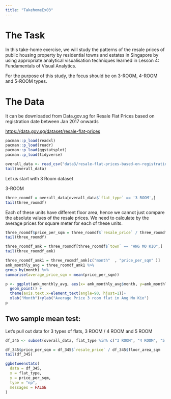 ```yaml
---
title: "TakehomeEx03"
---
```


# The Task

In this take-home exercise, we will study the patterns of the resale prices of public housing property by residential towns and estates in Singapore by using appropriate analytical visualisation techniques learned in Lesson 4: Fundamentals of Visual Analytics.

For the purpose of this study, the focus should be on 3-ROOM, 4-ROOM and 5-ROOM types.

# The Data

It can be downloaded from Data.gov.sg for Resale Flat Prices based on registration date between Jan 2017 onwards

<https://data.gov.sg/dataset/resale-flat-prices>

```r
pacman::p_load(readxl)
pacman::p_load(readr)
pacman::p_load(ggstatsplot)
pacman::p_load(tidyverse)
```

```r
overall_data <- read_csv("data3/resale-flat-prices-based-on-registration-date-from-jan-2017-onwards.csv")
tail(overall_data)
```

Let us start with 3 Room dataset

3-ROOM

```r
three_roomdf = overall_data[overall_data$`flat_type` == '3 ROOM',]
tail(three_roomdf)
```

Each of these units have different floor area, hence we cannot just compare the absolute values of the resale prices. We need to calculate by the average prices for square meter for each of these units.

```r
three_roomdf$price_per_sqm = three_roomdf$`resale_price` / three_roomdf$floor_area_sqm
tail(three_roomdf)
```

```r
three_roomdf_amk = three_roomdf[three_roomdf$`town` == "ANG MO KIO",]
tail(three_roomdf_amk)
```

```r
three_roomdf_amk1 = three_roomdf_amk[c("month"  , "price_per_sqm" )]
amk_monthly_avg = three_roomdf_amk1 %>%
group_by(month) %>%
summarise(average_price_sqm = mean(price_per_sqm))
```

```r
p <- ggplot(amk_monthly_avg, aes(x= amk_monthly_avg$month, y=amk_monthly_avg$average_price_sqm)) +
  geom_point() +
  theme(axis.text.x=element_text(angle=90, hjust=1))+
  xlab("Month")+ylab("Average Price 3 room flat in Ang Mo Kio")
p
```

## Two sample mean test:

Let's pull out data for 3 types of flats, 3 ROOM / 4 ROOM and 5 ROOM

```r
df_345 <- subset(overall_data, flat_type %in% c("3 ROOM", "4 ROOM", "5 ROOM"))
```

```r
df_345$price_per_sqm = df_345$`resale_price` / df_345$floor_area_sqm
tail(df_345)
```

```r
ggbetweenstats(
  data = df_345,
  x = flat_type, 
  y = price_per_sqm,
  type = "np",
  messages = FALSE
)
```
